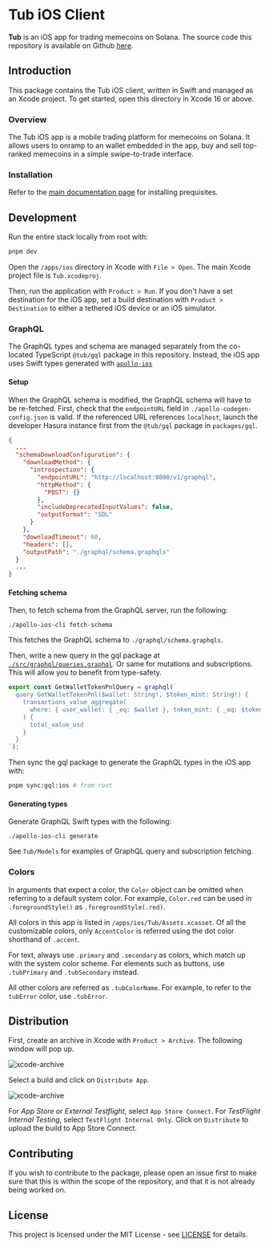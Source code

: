 # Tub iOS Client

**Tub** is an iOS app for trading memecoins on Solana. The source code this
repository is available on Github
[here](https://github.com/primodiumxyz/tub-ios/tree/main/apps/ios).

## Introduction

This package contains the Tub iOS client, written in Swift and managed as an
Xcode project. To get started, open this directory in Xcode 16 or above.

### Overview

The Tub iOS app is a mobile trading platform for memecoins on Solana. It allows
users to onramp to an wallet embedded in the app, buy and sell top-ranked
memecoins in a simple swipe-to-trade interface.

### Installation

Refer to the [main documentation page](../tub.mdx#development) for installing
prequisites.

## Development

Run the entire stack locally from root with:

```bash
pnpm dev
```

Open the `/apps/ios` directory in Xcode with `File > Open`. The main Xcode
project file is `Tub.xcodeproj`.

Then, run the application with `Product > Run`. If you don't have a set
destination for the iOS app, set a build destination with
`Product > Destination` to either a tethered iOS device or an iOS simulator.

### GraphQL

The GraphQL types and schema are managed separately from the co-located
TypeScript `@tub/gql` package in this repository. Instead, the iOS app uses
Swift types generated with
[`apollo-ios`](https://github.com/apollographql/apollo-ios)

#### Setup

When the GraphQL schema is modified, the GraphQL schema will have to be
re-fetched. First, check that the `endpointURL` field in
`./apollo-codegen-config.json` is valid. If the referenced URL references
`localhost`, launch the developer Hasura instance first from the `@tub/gql`
package in `packages/gql`.

```json
{
  ...
  "schemaDownloadConfiguration": {
    "downloadMethod": {
      "introspection": {
        "endpointURL": "http://localhost:8080/v1/graphql",
        "httpMethod": {
          "POST": {}
        },
        "includeDeprecatedInputValues": false,
        "outputFormat": "SDL"
      }
    },
    "downloadTimeout": 60,
    "headers": [],
    "outputPath": "./graphql/schema.graphqls"
  }
  ...
}
```

#### Fetching schema

Then, to fetch schema from the GraphQL server, run the following:

```
./apollo-ios-cli fetch-schema
```

This fetches the GraphQL schema to `./graphql/schema.graphqls`.

Then, write a new query in the gql package at
[`./src/graphql/queries.graphql`](https://github.com/primodiumxyz/tub-ios/tree/main/packages/gql/src/graphql/queries.ts).
Or same for mutations and subscriptions. This will allow you to benefit from
type-safety.

```typescript
export const GetWalletTokenPnlQuery = graphql(`
  query GetWalletTokenPnl($wallet: String!, $token_mint: String!) {
    transactions_value_aggregate(
      where: { user_wallet: { _eq: $wallet }, token_mint: { _eq: $token_mint } }
    ) {
      total_value_usd
    }
  }
`);
```

Then sync the gql package to generate the GraphQL types in the iOS app with:

```bash
pnpm sync:gql:ios # from root
```

#### Generating types

Generate GraphQL Swift types with the following:

```
./apollo-ios-cli generate
```

See `Tub/Models` for examples of GraphQL query and subscription fetching.

### Colors

In arguments that expect a color, the `Color` object can be omitted when
referring to a default system color. For example, `Color.red` can be used in
`.foregroundStyle()` as `.foregroundStyle(.red)`.

All colors in this app is listed in `/apps/ios/Tub/Assets.xcasset`. Of all the
customizable colors, only `AccentColor` is referred using the dot color
shorthand of `.accent`.

For text, always use `.primary` and `.secondary` as colors, which match up with
the system color scheme. For elements such as buttons, use `.tubPrimary` and
`.tubSecondary` instead.

All other colors are referred as `.tubColorName`. For example, to refer to the
`tubError` color, use `.tubError`.

## Distribution

First, create an archive in Xcode with `Product > Archive`. The following window
will pop up.

![xcode-archive](../../public/tub/xcode-archive.png)

Select a build and click on `Distribute App`.

![xcode-archive](../../public/tub/xcode-distribute.png)

For _App Store_ or _External Testflight_, select `App Store Connect`. For
_TestFlight Internal Testing_, select `TestFlight Internal Only`. Click on
`Distribute` to upload the build to App Store Connect.

## Contributing

If you wish to contribute to the package, please open an issue first to make
sure that this is within the scope of the repository, and that it is not already
being worked on.

## License

This project is licensed under the MIT License - see
[LICENSE](https://github.com/primodiumxyz/tub-ios/tree/main/LICENSE) for
details.
